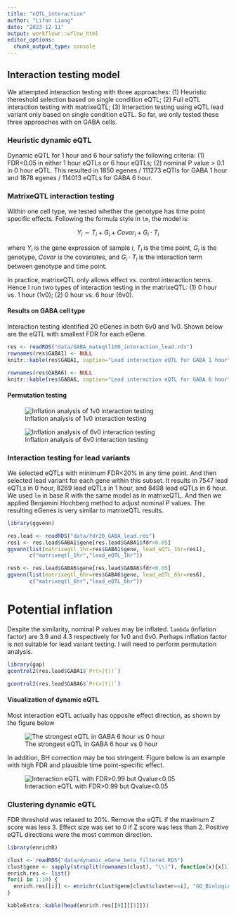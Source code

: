 ```yaml
---
title: "eQTL_interaction"
author: "Lifan Liang"
date: "2023-12-11"
output: workflowr::wflow_html
editor_options:
  chunk_output_type: console
---
```


## Interaction testing model

We attempted interaction testing with three approaches: (1) Heuristic thereshold selection based on single condition eQTL; (2) Full eQTL interaction testing with matrixeQTL; (3) Interaction testing using eQTL lead variant only based on single condition eQTL. So far, we only tested these three approaches with on GABA cells.

### Heuristic dynamic eQTL

Dynamic eQTL for 1 hour and 6 hour satisfy the following criteria: (1) FDR<0.05 in either 1 hour eQTLs or 6 hour eQTLs; (2) nominal P value > 0.1 in 0 hour eQTL. This resulted in 1850 egenes / 111273 eQTls for GABA 1 hour and 1878 egenes / 114013 eQTLs for GABA 6 hour.

### MatrixeQTL interaction testing

Within one cell type, we tested whether the genotype has time point specific effects. Following the formula style in `lm`, the model is:

$$
Y_i \sim T_i + G_i + Covar_i + G_i \cdot T_i
$$

where $Y_i$ is the gene expression of sample $i$, $T_i$ is the time point, $G_i$ is the genotype, $Covar$ is the covariates, and $G_i \cdot T_i$ is the interaction term between genotype and time point.

In practice, matrixeQTL only allows effect vs. control interaction terms. Hence I run two types of interaction testing in the matrixeQTL: (1) 0 hour vs. 1 hour (1v0); (2) 0 hour vs. 6 hour (6v0).

#### Results on GABA cell type

Interaction testing identified 20 eGenes in both 6v0 and 1v0. Shown below are the eQTL with smallest FDR for each eGene.

```r
res <- readRDS("data/GABA_mateqtl100_interaction_lead.rds")
rownames(res$GABA1) <- NULL
knitr::kable(res$GABA1, caption="Lead interaction eQTL for GABA 1 hour")
```

```r
rownames(res$GABA6) <- NULL
knitr::kable(res$GABA6, caption="Lead interaction eQTL for GABA 6 hour")
```

#### Permutation testing

![Inflation analysis of 1v0 interaction testing](assets/GABA1v0_permutation.png)

![Inflation analysis of 6v0 interaction testing](assets/GABA6v0_permutation.png)

### Interaction testing for lead variants

We selected eQTLs with minimum FDR<20% in any time point. And then selected lead variant for each gene within this subset. It results in 7547 lead eQTLs in 0 hour, 8269 lead eQTLs in 1 hour, and 8498 lead eQTLs in 6 hour. We used `lm` in base R with the same model as in matrixeQTL. And then we applied Benjamini Hochberg method to adjust nominal P values. The resulting eGenes is very similar to matrixeQTL results.



```r
library(ggvenn)

res.lead <- readRDS("data/fdr20_GABA_lead.rds")
res1 <- res.lead$GABA1$gene[res.lead$GABA1$fdr<0.05]
ggvenn(list(matrixeqtl_1hr=res$GABA1$gene, lead_eQTL_1hr=res1),
       c("matrixeqtl_1hr","lead_eQTL_1hr"))
```

```r
res6 <- res.lead$GABA6$gene[res.lead$GABA6$fdr<0.05]
ggvenn(list(matrixeqtl_6hr=res$GABA6$gene, lead_eQTL_6hr=res6),
       c("matrixeqtl_6hr","lead_eQTL_6hr"))
```

# Potential inflation
Despite the similarity, nominal P values may be inflated. `lambda` (inflation factor) are 3.9 and 4.3 respectively for 1v0 and 6v0. Perhaps inflation factor is not suitable for lead variant testing. I will need to perform permutation analysis.

```r
library(gap)
gcontrol2(res.lead$GABA1$`Pr(>|t|)`)
```


```r
gcontrol2(res.lead$GABA6$`Pr(>|t|)`)
```


#### Visualization of dynamic eQTL

Most interaction eQTL actually has opposite effect direction, as shown by the figure below

![The strongest eQTL in GABA 6 hour vs 0 hour](assets/TBC1D1_6v0.png)

In addition, BH correction may be too stringent. Figure below is an example with high FDR and plausible time point-specific effect.

![Interaction eQTL with FDR>0.99 but Qvalue<0.05](assets/SELENOK_6v0.png)

### Clustering dynamic eQTL

FDR threshold was relaxed to 20%. Remove the eQTL if the maximum Z score was less 3. Effect size was set to 0 if Z score was less than 2. Positive eQTL directions were the most common direction.



```r
library(enrichR)

clust <- readRDS("data/dynamic_eGene_beta_filtered.RDS")
clust$gene <- sapply(strsplit(rownames(clust), "\\|"), function(x){x[1]})
enrich.res <- list()
for(i in 1:10) {
  enrich.res[[i]] <- enrichr(clust$gene[clust$cluster==i], "GO_Biological_Process_2023")
}

kableExtra::kable(head(enrich.res[[9]][[1]]))

```




